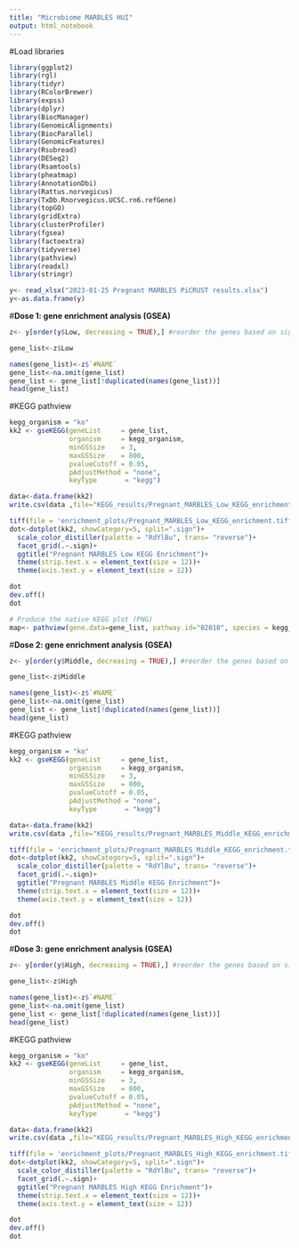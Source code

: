 ```yaml
---
title: "Microbiome MARBLES HUI"
output: html_notebook
---
```


#Load libraries
```r
library(ggplot2)
library(rgl)
library(tidyr)
library(RColorBrewer)
library(expss)
library(dplyr)
library(BiocManager)
library(GenomicAlignments)
library(BiocParallel)
library(GenomicFeatures)
library(Rsubread)
library(DESeq2)
library(Rsamtools)
library(pheatmap)
library(AnnotationDbi)
library(Rattus.norvegicus)
library(TxDb.Rnorvegicus.UCSC.rn6.refGene)
library(topGO)
library(gridExtra)
library(clusterProfiler)
library(fgsea)
library(factoextra)
library(tidyverse)
library(pathview)
library(readxl)
library(stringr)
```


```r
y<- read_xlsx("2023-01-25 Pregnant MARBLES PiCRUST results.xlsx")
y<-as.data.frame(y)

```



#**Dose 1: gene enrichment analysis (GSEA)**
```r
z<- y[order(y$Low, decreasing = TRUE),] #reorder the genes based on significance

gene_list<-z$Low

names(gene_list)<-z$`#NAME`
gene_list<-na.omit(gene_list)
gene_list <- gene_list[!duplicated(names(gene_list))]
head(gene_list)
```

#KEGG pathview
```r
kegg_organism = "ko"
kk2 <- gseKEGG(geneList     = gene_list,
               organism     = kegg_organism,
               minGSSize    = 3,
               maxGSSize    = 800,
               pvalueCutoff = 0.05,
               pAdjustMethod = "none",
               keyType       = "kegg")

data<-data.frame(kk2)
write.csv(data ,file="KEGG_results/Pregnant_MARBLES_Low_KEGG_enrichment.csv")
```

```r
tiff(file = 'enrichment_plots/Pregnant_MARBLES_Low_KEGG_enrichment.tiff', units="in", width=10, height=5, res=1000)
dot<-dotplot(kk2, showCategory=5, split=".sign")+
  scale_color_distiller(palette = "RdYlBu", trans= "reverse")+
  facet_grid(.~.sign)+
  ggtitle("Pregnant MARBLES Low KEGG Enrichment")+                                                           # Change font size
  theme(strip.text.x = element_text(size = 12))+
  theme(axis.text.y = element_text(size = 12))    

dot
dev.off()
dot
```

```r
# Produce the native KEGG plot (PNG)
map<- pathview(gene.data=gene_list, pathway.id="02010", species = kegg_organism)

```


#**Dose 2: gene enrichment analysis (GSEA)**
```r
z<- y[order(y$Middle, decreasing = TRUE),] #reorder the genes based on significance

gene_list<-z$Middle

names(gene_list)<-z$`#NAME`
gene_list<-na.omit(gene_list)
gene_list <- gene_list[!duplicated(names(gene_list))]
head(gene_list)
```

#KEGG pathview
```r
kegg_organism = "ko"
kk2 <- gseKEGG(geneList     = gene_list,
               organism     = kegg_organism,
               minGSSize    = 3,
               maxGSSize    = 800,
               pvalueCutoff = 0.05,
               pAdjustMethod = "none",
               keyType       = "kegg")

data<-data.frame(kk2)
write.csv(data ,file="KEGG_results/Pregnant_MARBLES_Middle_KEGG_enrichment.csv")
```

```r
tiff(file = 'enrichment_plots/Pregnant_MARBLES_Middle_KEGG_enrichment.tiff', units="in", width=10, height=5, res=1000)
dot<-dotplot(kk2, showCategory=5, split=".sign")+
  scale_color_distiller(palette = "RdYlBu", trans= "reverse")+
  facet_grid(.~.sign)+
  ggtitle("Pregnant MARBLES Middle KEGG Enrichment")+                                                           # Change font size
  theme(strip.text.x = element_text(size = 12))+
  theme(axis.text.y = element_text(size = 12))    

dot
dev.off()
dot
```
#**Dose 3: gene enrichment analysis (GSEA)**
```r
z<- y[order(y$High, decreasing = TRUE),] #reorder the genes based on significance

gene_list<-z$High

names(gene_list)<-z$`#NAME`
gene_list<-na.omit(gene_list)
gene_list <- gene_list[!duplicated(names(gene_list))]
head(gene_list)
```

#KEGG pathview
```r
kegg_organism = "ko"
kk2 <- gseKEGG(geneList     = gene_list,
               organism     = kegg_organism,
               minGSSize    = 3,
               maxGSSize    = 800,
               pvalueCutoff = 0.05,
               pAdjustMethod = "none",
               keyType       = "kegg")

data<-data.frame(kk2)
write.csv(data ,file="KEGG_results/Pregnant_MARBLES_High_KEGG_enrichment.csv")
```

```r
tiff(file = 'enrichment_plots/Pregnant_MARBLES_High_KEGG_enrichment.tiff', units="in", width=10, height=5, res=1000)
dot<-dotplot(kk2, showCategory=5, split=".sign")+
  scale_color_distiller(palette = "RdYlBu", trans= "reverse")+
  facet_grid(.~.sign)+
  ggtitle("Pregnant MARBLES High KEGG Enrichment")+                                                           # Change font size
  theme(strip.text.x = element_text(size = 12))+
  theme(axis.text.y = element_text(size = 12))    

dot
dev.off()
dot
```